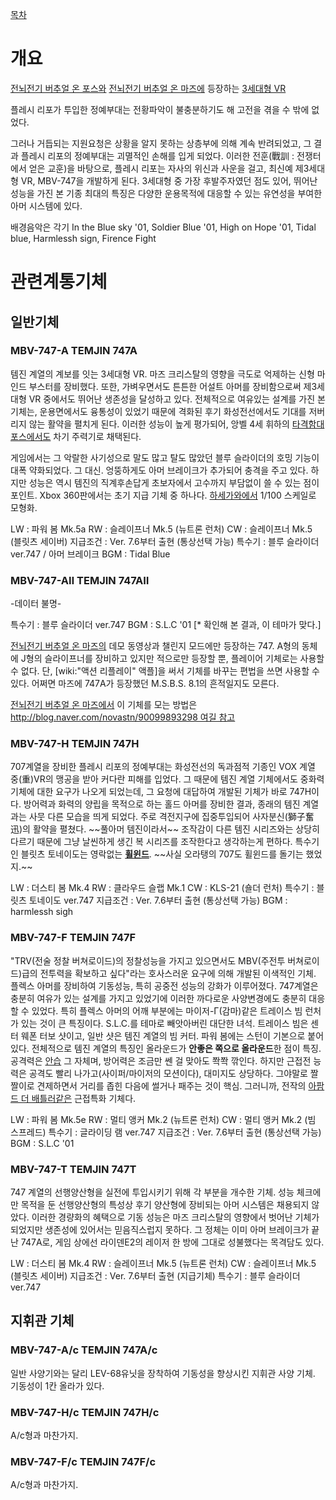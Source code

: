 
[[목차]]
= 개요 =
[[전뇌전기 버추얼 온 포스]]와 [[전뇌전기 버추얼 온 마즈]]에 등장하는 [[3세대형 VR]]

플레시 리포가 투입한 정예부대는 전황파악이 불충분하기도 해 고전을 겪을 수 밖에 없었다. 

그러나 거듭되는 지원요청은 상황을 알지 못하는 상층부에 의해 계속 반려되었고, 그 결과 플레시 리포의 정예부대는 괴멸적인 손해를 입게 되었다. 이러한 전훈(戰訓 : 전쟁터에서 얻은 교훈)을 바탕으로, 플레시 리포는 자사의 위신과 사운을 걸고, 최신예 제3세대형 VR, MBV-747을 개발하게 된다. 3세대형 중 가장 후발주자였던 점도 있어, 뛰어난 성능을 가진 본 기종 최대의 특징은 다양한 운용목적에 대응할 수 있는 유연성을 부여한 아머 시스템에 있다.
 
배경음악은 각기 In the Blue sky '01, Soldier Blue '01, High on Hope '01, Tidal blue, Harmlessh sign, Firence Fight

= 관련계통기체 =
== 일반기체 ==
=== MBV-747-A TEMJIN 747A ===
템진 계열의 계보를 잇는 3세대형 VR. 마즈 크리스탈의 영향을 극도로 억제하는 신형 마인드 부스터를 장비했다. 또한, 가벼우면서도 튼튼한 어설트 아머를 장비함으로써 제3세대형 VR 중에서도 뛰어난 생존성을 달성하고 있다. 전체적으로 여유있는 설계를 가진 본 기체는, 운용면에서도 융통성이 있었기 때문에 격화된 후기 화성전선에서도 기대를 저버리지 않는 활약을 펼치게 된다. 이러한 성능이 높게 평가되어, 앙벨 4세 휘하의 [[타격함대 포스]]에서도 차기 주력기로 채택된다. 

게임에서는 그 악랄한 사기성으로 말도 많고 탈도 많았던 블루 슬라이더의 호밍 기능이 대폭 약화되었다. 그 대신. 엉뚱하게도 아머 브레이크가 추가되어 충격을 주고 있다. 하지만 성능은 역시 템진의 직계후손답게 초보자에서 고수까지 부담없이 쓸 수 있는 점이 포인트. Xbox 360판에서는 초기 지급 기체 중 하나다.
[[하세가와]]에서 1/100 스케일로 모형화.

LW : 파워 봄 Mk.5a
RW : 슬레이프너 Mk.5 (뉴트론 런처)
CW : 슬레이프너 Mk.5 (블릿츠 세이버)
지급조건 : Ver. 7.6부터 출현 (통상선택 가능)
특수기 : 블루 슬라이더 ver.747 / 아머 브레이크
BGM : Tidal Blue
 
=== MBV-747-AⅡ TEMJIN 747AⅡ ===
-데이터 불명-

특수기 : 블루 슬라이더 ver.747
BGM : S.L.C '01 [* 확인해 본 결과, 이 테마가 맞다.]

[[전뇌전기 버추얼 온 마즈]]의 데모 동영상과 챌린지 모드에만 등장하는 747. A형의 동체에 J형의 슬라이프너를 장비하고 있지만 적으로만 등장할 뿐, 플레이어 기체로는 사용할 수 없다. 단, [wiki:"액션 리플레이" 액플]을 써서 기체를 바꾸는 편법을 쓰면 사용할 수 있다. 어쩌면 마즈에 747A가 등장했던 M.S.B.S. 8.1의 흔적일지도 모른다.  

[[전뇌전기 버추얼 온 마즈]]에서 이 기체를 모는 방법은 [[http://blog.naver.com/novastn/90099893298 여길 참고]]

=== MBV-747-H TEMJIN 747H ===
707계열을 장비한 플레시 리포의 정예부대는 화성전선의 독과점적 기종인 VOX 계열 중(重)VR의 맹공을 받아 커다란 피해를 입었다. 그 때문에 템진 계열 기체에서도 중화력 기체에 대한 요구가 나오게 되었는데, 그 요청에 대답하여 개발된 기체가 바로 747H이다. 방어력과 화력의 양립을 목적으로 하는 홀드 아머를 장비한 결과, 종래의 템진 계열과는 사뭇 다른 모습을 띄게 되었다. 주로 격전지구에 집중투입되어 사자분신(獅子奮迅)의 활약을 펼쳤다. ~~풀아머 템진이라서~~ 조작감이 다른 템진 시리즈와는 상당히 다르기 때문에 그냥 날씬하게 생긴 복 시리즈를 조작한다고 생각하는게 편하다. 특수기인 블릿츠 토네이도는 영락없는 '''[[휠윈드]]'''. ~~사실 오라탱의 707도 휠윈드를 돌기는 했었지.~~ 
 
LW : 더스티 봄 Mk.4
RW : 클라우드 슬랩 Mk.1
CW : KLS-21 (숄더 런처) 
특수기 : 블릿츠 토네이도 ver.747
지급조건 : Ver. 7.6부터 출현 (통상선택 가능)
BGM : harmlessh sigh

=== MBV-747-F TEMJIN 747F ===
"TRV(전술 정찰 버쳐로이드)의 정찰성능을 가지고 있으면서도 MBV(주전투 버쳐로이드)급의 전투력을 확보하고 싶다"라는 호사스러운 요구에 의해 개발된 이색적인 기체. 플렉스 아머를 장비하여 기동성능, 특히 공중전 성능의 강화가 이루어졌다. 747계열은 충분히 여유가 있는 설계를 가지고 있었기에 이러한 까다로운 사양변경에도 충분히 대응할 수 있었다. 특히 플렉스 아머의 어깨 부분에는 마이저-Γ(감마)같은 트레이스 빔 런처가 있는 것이 큰 특징이다. S.L.C.를 테마로 빼앗아버린 대단한 녀석.
트레이스 빔은 센터 웨폰 터보 샷이고, 일반 샷은 템진 계열의 빔 커터. 파워 봄에는 스턴이 기본으로 붙어있다. 전체적으로 템진 계열의 특징인 올라운드가 '''안좋은 쪽으로 올라운드'''한 점이 특징. 공격력은 [[안습]] 그 자체며, 방어력은 조금만 쎈 걸 맞아도 쫙쫙 깎인다. 하지만 근접전 능력은 공격도 빨리 나가고(사이퍼/마이저의 모션이다), 대미지도 상당하다. 그야말로 짤짤이로 견제하면서 거리를 좁힌 다음에 썰거나 패주는 것이 핵심. 그러니까, 전작의 [[아팜드 더 배틀러]]같은 근접특화 기체다. 

LW : 파워 봄 Mk.5e
RW : 멀티 앵커 Mk.2 (뉴트론 런처)
CW : 멀티 앵커 Mk.2 (빔 스프레드)
특수기 : 글라이딩 램 ver.747
지급조건 : Ver. 7.6부터 출현 (통상선택 가능)
BGM : S.L.C '01
 
=== MBV-747-T TEMJIN 747T ===
747 계열의 선행양산형을 실전에 투입시키기 위해 각 부분을 개수한 기체. 성능 체크에만 목적을 둔 선행양산형의 특성상 후기 양산형에 장비되는 아머 시스템은 채용되지 않았다. 이러한 경량화의 혜택으로 기동 성능은 마즈 크리스탈의 영향에서 벗어난 기체가 되었지만 생존성에 있어서는 믿음직스럽지 못하다. 그 정체는 이미 아머 브레이크가 끝난 747A로, 게임 상에선 라이덴E2의 레이저  한 방에 그대로 성불했다는 목격담도 있다. 
 
LW : 더스티 봄 Mk.4
RW : 슬레이프너 Mk.5 (뉴트론 런처)
CW : 슬레이프너 Mk.5 (블릿츠 세이버)
지급조건 : Ver. 7.6부터 출현 (지급기체)
특수기 : 블루 슬라이더 ver.747

== 지휘관 기체 ==
=== MBV-747-A/c TEMJIN 747A/c ===
일반 사양기와는 달리 LEV-68유닛을 장착하여 기동성을 향상시킨 지휘관 사양 기체. 기동성이 1칸 올라가 있다. 

=== MBV-747-H/c TEMJIN 747H/c ===
A/c형과 마찬가지.

=== MBV-747-F/c TEMJIN 747F/c ===
A/c형과 마찬가지.
